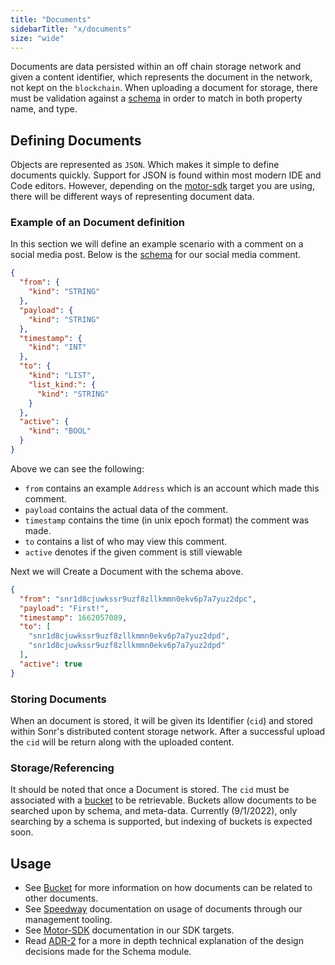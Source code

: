 ```yaml
---
title: "Documents"
sidebarTitle: "x/documents"
size: "wide"
---
```


Documents are data persisted within an off chain storage network and given a content identifier, which represents the document in the network, not kept on the `blockchain`. When uploading a document for storage, there must be validation against a [schema](/docs/intro/modules/schemas.mdx) in order to match in both property name, and type.

## Defining Documents

Objects are represented as `JSON`. Which makes it simple to define documents quickly. Support for JSON is found within most modern IDE and Code editors. However, depending on the [motor-sdk](/docs/guides/setup.mdx) target you are using, there will be different ways of representing document data.

### Example of an Document definition

In this section we will define an example scenario with a comment on a social media post. Below is the [schema](/docs/intro/modules/schemas.mdx) for our social media comment.

```json
{
  "from": {
    "kind": "STRING"
  },
  "payload": {
    "kind": "STRING"
  },
  "timestamp": {
    "kind": "INT"
  },
  "to": {
    "kind": "LIST",
    "list_kind:": {
      "kind": "STRING"
    }
  },
  "active": {
    "kind": "BOOL"
  }
}
```

Above we can see the following:

- `from` contains an example `Address` which is an account which made this comment.
- `payload` contains the actual data of the comment.
- `timestamp` contains the time (in unix epoch format) the comment was made.
- `to` contains a list of who may view this comment.
- `active` denotes if the given comment is still viewable

Next we will Create a Document with the schema above.

```json
{
  "from": "snr1d8cjuwkssr9uzf8zllkmmn0ekv6p7a7yuz2dpc",
  "payload": "First!",
  "timestamp": 1662057089,
  "to": [
    "snr1d8cjuwkssr9uzf8zllkmmn0ekv6p7a7yuz2dpd",
    "snr1d8cjuwkssr9uzf8zllkmmn0ekv6p7a7yuz2dpd"
  ],
  "active": true
}
```

### Storing Documents

When an document is stored, it will be given its Identifier (`cid`) and stored within Sonr's distributed content storage network. After a successful upload the `cid` will be return along with the uploaded content.

### Storage/Referencing

It should be noted that once a Document is stored. The `cid` must be associated with a [bucket](/docs/intro/modules/buckets.mdx) to be retrievable. Buckets allow documents to be searched upon by schema, and meta-data. Currently (9/1/2022), only searching by a schema is supported, but indexing of buckets is expected soon.

## Usage

- See [Bucket](/docs/intro/modules/buckets.mdx) for more information on how documents can be related to other documents.
- See [Speedway](/docs/tools/speedway/cli.mdx) documentation on usage of documents through our management tooling.
- See [Motor-SDK](/docs/guides/data/documents.mdx) documentation in our SDK targets.
- Read [ADR-2](https://github.com/sonr-io/sonr/blob/dev/docs/architecture/2.md) for a more in depth technical explanation of the design decisions made for the Schema module.
